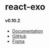 # react-exo

#### v0.10.2
- [Documentation](https://exo.ult.dev)
- [GitHub](https://github.com/kat-tax/exo)
- [Figma](https://www.figma.com/file/DFmPlavFWyMaYJtoGLhGz3)
